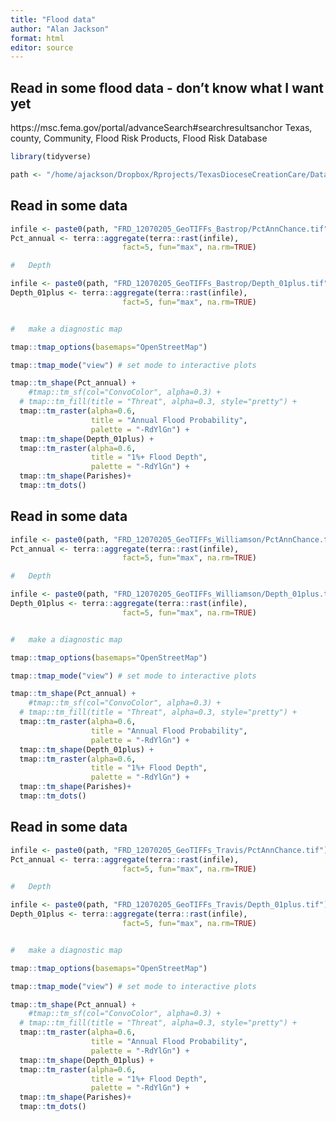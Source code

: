 ```yaml
---
title: "Flood data"
author: "Alan Jackson"
format: html
editor: source
---
```


## Read in some flood data - don't know what I want yet

https://msc.fema.gov/portal/advanceSearch#searchresultsanchor
  Texas, county, Community, Flood Risk Products, Flood Risk Database

```r

library(tidyverse)

path <- "/home/ajackson/Dropbox/Rprojects/TexasDioceseCreationCare/Data/Flood/"


```

##        Read in some data

```r

infile <- paste0(path, "FRD_12070205_GeoTIFFs_Bastrop/PctAnnChance.tif")
Pct_annual <- terra::aggregate(terra::rast(infile), 
                         fact=5, fun="max", na.rm=TRUE)

#   Depth

infile <- paste0(path, "FRD_12070205_GeoTIFFs_Bastrop/Depth_01plus.tif")
Depth_01plus <- terra::aggregate(terra::rast(infile), 
                         fact=5, fun="max", na.rm=TRUE)


#   make a diagnostic map

tmap::tmap_options(basemaps="OpenStreetMap")

tmap::tmap_mode("view") # set mode to interactive plots

tmap::tm_shape(Pct_annual) + 
    #tmap::tm_sf(col="ConvoColor", alpha=0.3) +
  # tmap::tm_fill(title = "Threat", alpha=0.3, style="pretty") +
  tmap::tm_raster(alpha=0.6,
                  title = "Annual Flood Probability",
                  palette = "-RdYlGn") +
  tmap::tm_shape(Depth_01plus) + 
  tmap::tm_raster(alpha=0.6,
                  title = "1%+ Flood Depth",
                  palette = "-RdYlGn") +
  tmap::tm_shape(Parishes)+
  tmap::tm_dots()
```



##        Read in some data

```r

infile <- paste0(path, "FRD_12070205_GeoTIFFs_Williamson/PctAnnChance.tif")
Pct_annual <- terra::aggregate(terra::rast(infile), 
                         fact=5, fun="max", na.rm=TRUE)

#   Depth

infile <- paste0(path, "FRD_12070205_GeoTIFFs_Williamson/Depth_01plus.tif")
Depth_01plus <- terra::aggregate(terra::rast(infile), 
                         fact=5, fun="max", na.rm=TRUE)


#   make a diagnostic map

tmap::tmap_options(basemaps="OpenStreetMap")

tmap::tmap_mode("view") # set mode to interactive plots

tmap::tm_shape(Pct_annual) + 
    #tmap::tm_sf(col="ConvoColor", alpha=0.3) +
  # tmap::tm_fill(title = "Threat", alpha=0.3, style="pretty") +
  tmap::tm_raster(alpha=0.6,
                  title = "Annual Flood Probability",
                  palette = "-RdYlGn") +
  tmap::tm_shape(Depth_01plus) + 
  tmap::tm_raster(alpha=0.6,
                  title = "1%+ Flood Depth",
                  palette = "-RdYlGn") +
  tmap::tm_shape(Parishes)+
  tmap::tm_dots()
```



##        Read in some data

```r

infile <- paste0(path, "FRD_12070205_GeoTIFFs_Travis/PctAnnChance.tif")
Pct_annual <- terra::aggregate(terra::rast(infile), 
                         fact=5, fun="max", na.rm=TRUE)

#   Depth

infile <- paste0(path, "FRD_12070205_GeoTIFFs_Travis/Depth_01plus.tif")
Depth_01plus <- terra::aggregate(terra::rast(infile), 
                         fact=5, fun="max", na.rm=TRUE)


#   make a diagnostic map

tmap::tmap_options(basemaps="OpenStreetMap")

tmap::tmap_mode("view") # set mode to interactive plots

tmap::tm_shape(Pct_annual) + 
    #tmap::tm_sf(col="ConvoColor", alpha=0.3) +
  # tmap::tm_fill(title = "Threat", alpha=0.3, style="pretty") +
  tmap::tm_raster(alpha=0.6,
                  title = "Annual Flood Probability",
                  palette = "-RdYlGn") +
  tmap::tm_shape(Depth_01plus) + 
  tmap::tm_raster(alpha=0.6,
                  title = "1%+ Flood Depth",
                  palette = "-RdYlGn") +
  tmap::tm_shape(Parishes)+
  tmap::tm_dots()
```












